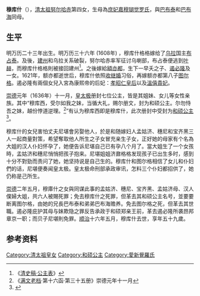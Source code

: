 {{東亞女性歷史人物
| 名稱= 愛新覺羅·穆庫什
| 身份=[[清朝|清朝]]公主
| 畫像=
| 說明=
| 姓=爱新觉罗氏
| 名=穆库什
| 封爵=和硕公主
| 位號=
| 封號=
| 出生年=1595年
| 逝世年=1659年5月
| 諡號=
| 墳墓=
| 父親=[[努尔哈赤|清太祖努尔哈赤]]
| 同胞兄弟=[[巴布泰|巴布泰]]、[[巴布海|巴布海]]
| 同胞姐妹=[[清太祖皇五女|第五女]]、[[清太祖皇六女|第六女]]
| 母親=[[庶妃嘉穆瑚觉罗氏|庶妃嘉穆瑚觉罗氏]]
| 子=[[茂墨尔根|茂墨尔根]]、[[噶都浑|噶都浑]]、[[洪匡|洪匡]]、[[遏必隆|遏必隆]]、[[索索珲费扬古|索索珲费扬古]]
| 女=[[尼堪_(清朝宗室)|尼堪]]之妻
|}}

'''穆库什'''（{{bd|1595年||1659年|5月|catIdx=M}}），[[努尔哈赤|清太祖努尔哈赤]]第四女，生母為[[庶妃嘉穆瑚觉罗氏|庶妃嘉穆瑚觉罗氏]]，與[[巴布泰|巴布泰]]和[[巴布海|巴布海]]同母。

==生平==

明万历二十三年出生。明万历三十六年 (1608年) ，穆库什格格嫁给了[[乌拉|乌拉]]国主[[布占泰|布占泰]]。及後，[[建州女真|建州]]和乌拉关系破裂，努尔哈赤率军征讨乌喇部，布占泰便逃到[[叶赫|叶赫]]，而穆库什格格則被接回建州<ref>《[[s:清史稿/卷166|清史稿·公主表]]》</ref>。之後嫁給[[額亦都|額亦都]]，生下一早夭之子、[[遏必隆|遏必隆]]及一女。1621年，额亦都逝世后，穆库什依照[[收继婚|收继婚]]习俗，再嫁额亦都第八子[[图尔格|图尔格]]。遏必隆有兩個女兒入宮為康熙帝的后妃：[[孝昭仁皇后|孝昭仁皇后]]以及[[溫僖貴妃|溫僖貴妃]]。

[[崇德|崇德]]元年（1636年）十一月，[[皇太极|皇太极]]册封七位公主，皆是其姐妹、女儿等女性亲族。其中“穆库西，受尔如我之妹，当循大礼，赐尔册文，封为和硕公主。尔勿恃吾之妹，越份悖道逆理。<ref>《[[满文老档|满文老档]]·第十六函·第三十五册》崇德元年十一月</ref>”有认为穆库西即是穆库什，此次册封中受封为[[和硕公主|和硕公主]]<ref>{{cite journal en
|quotes = 
|last = 
|first = 
|author = 王艳春
|coauthors = 
|date = 2011
|year = 
|month = 
|title = 《清太祖、太宗朝公主考证拾零》
|journal = 沈阳故宫博物院院刊
|volume = 
|issue = 2011年总第11期
|pages = 
|publisher = 沈阳故宫博物院
|location = 辽宁省沈阳市
|issn = 
|pmid = 
|doi = 
|bibcode = 
|oclc = 
|id = 
|url = http://www.cnki.com.cn/Journal/I-I4-SYBW-2011.htm
|language = Zh-hans
|format = 
|accessdate = 
|laysummary = 
|laysource = 
|laydate = 
|quote = 
|archive-date = 2019-06-06
|archive-url = https://web.archive.org/web/20190606022208/http://www.cnki.com.cn/Journal/I-I4-SYBW-2011.htm
|dead-url = no
}}</ref>。

穆库什的女兒害怕丈夫尼堪會另娶他人，於是和随嫁妇人孟姑济、穗尼和宝齐黑三人一起商量對策，希望奪取他人所生之子女冒充亲生子女，正好她的母家有个名為大姐的汉人仆妇怀孕了，她便告诉尼堪自己已有孕八个月了。當大姐生了一个女孩時，孟姑济和穗尼悄悄把孩子抱来。尼堪姐姐济鼐格格发现孩子已出生多时，感到十分不對勁而责问了她，她坚持说是自己生的。穆库什和图尔格相信了女儿和仆妇們的话，尼堪便奏闻皇太极。皇太极命刑部承政审讯，怎料三个仆妇都招供了，她仍称是己所生。

[[崇德|崇德]]二年五月，穆庫什之女與同谋此事的孟姑济、穗尼、宝齐黑、孟姑济母、汉人僕婦大姐，共六人被賜死罪；免去穆库什之死罪，但革去其和硕公主名号，並要要断离图尔格，由她的兄長巴布泰和弟弟巴布海赡养。免去图尔格之死，但革去其世職。遏必隆庇护其母与妹欺隐之罪反告承政于和硕郑亲王前，革去遏必隆所袭昂邦章京一职；而贝子尼堪則免罪。[[顺治|顺治]]十六年五月，穆库什去世，享年五十九歲。

==参考资料==
<div style="font-size:small" class="references-2column"> 
<references />
</div>

{{清太祖皇室}}
[[Category:清太祖皇女|Category:清太祖皇女]]
[[Category:和硕公主|Category:和硕公主]]
[[Category:愛新覺羅氏|Category:愛新覺羅氏]]
